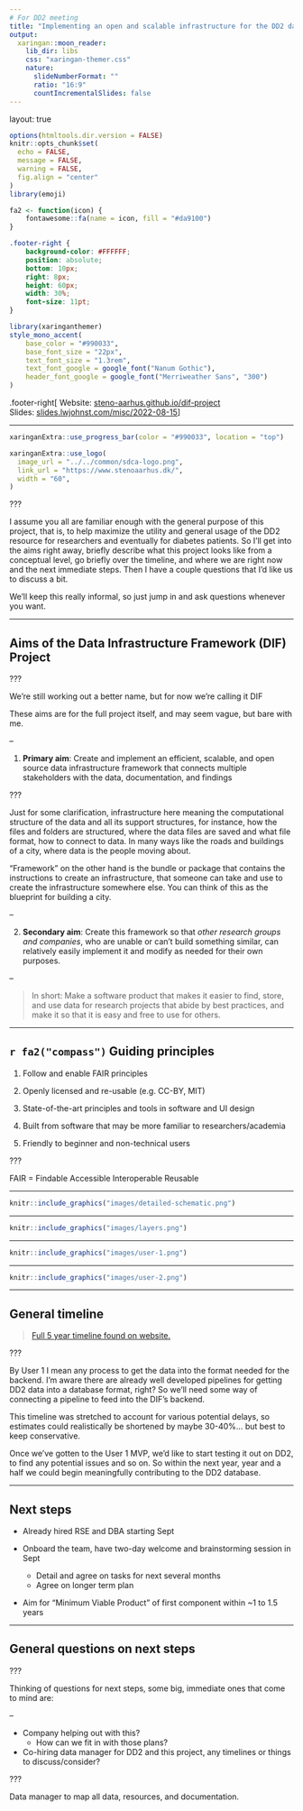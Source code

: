 ```yaml
---
# For DD2 meeting
title: "Implementing an open and scalable infrastructure for the DD2 data"
output:
  xaringan::moon_reader:
    lib_dir: libs
    css: "xaringan-themer.css"
    nature:
      slideNumberFormat: ""
      ratio: "16:9"
      countIncrementalSlides: false
---
```


layout: true

```r
options(htmltools.dir.version = FALSE)
knitr::opts_chunk$set(
  echo = FALSE,
  message = FALSE,
  warning = FALSE,
  fig.align = "center"
)
library(emoji)

fa2 <- function(icon) {
    fontawesome::fa(name = icon, fill = "#da9100")
}
```

```css
.footer-right {
    background-color: #FFFFFF;
    position: absolute;
    bottom: 10px;
    right: 8px;
    height: 60px;
    width: 30%;
    font-size: 11pt;
}
```

```r
library(xaringanthemer)
style_mono_accent(
    base_color = "#990033",
    base_font_size = "22px",
    text_font_size = "1.3rem", 
    text_font_google = google_font("Nanum Gothic"),
    header_font_google = google_font("Merriweather Sans", "300")
)
```

.footer-right[
Website: [steno-aarhus.github.io/dif-project](https://steno-aarhus.github.io/dif-project)  
Slides: [slides.lwjohnst.com/misc/2022-08-15](https://slides.lwjohnst.com/misc/2022-08-15/)
]

---

```r
xaringanExtra::use_progress_bar(color = "#990033", location = "top")
```

```r
xaringanExtra::use_logo(
  image_url = "../../common/sdca-logo.png",
  link_url = "https://www.stenoaarhus.dk/",
  width = "60",
)
```

???

<!-- 
Details:  

- ~20 min presentation
- Specific to DD2
- Informal, ask questions
- More discussion based

Outline:

- Aims
- General description of DIF (image)
- General timeline
- Short-term plan
- Questions
    - In discussion with company to help, Jens give details?
        - How can we fit in with those plans?
    - Timeline for hiring data manager?
        - Data manager to map all data, resources, and documentation
-->

I assume you all are familiar enough with the general purpose of this project,
that is, to help maximize the utility and general usage of the DD2 resource for
researchers and eventually for diabetes patients. So I'll get into the aims
right away, briefly describe what this project looks like from a conceptual level,
go briefly over the timeline, and where we are right now and the next immediate steps.
Then I have a couple questions that I'd like us to discuss a bit. 

We'll keep this really informal, so just jump in and ask questions whenever you want.

---

## Aims of the Data Infrastructure Framework (DIF) Project 

???

We're still working out a better name, but for now we're calling it DIF

These aims are for the full project itself, and may seem vague, but bare with me.

--

1. **Primary aim**: Create and implement an efficient, scalable, and open source
data infrastructure framework that connects multiple stakeholders with the data,
documentation, and findings

???

Just for some clarification, infrastructure here meaning the computational 
structure of the data and all its support structures, for instance, how the files
and folders are structured, where the data files are saved and what file format,
how to connect to data. In many ways like the roads and buildings of a city,
where data is the people moving about.

"Framework" on the other hand is the bundle or package that contains the
instructions to create an infrastructure, that someone can take and use to
create the infrastructure somewhere else. You can think of this as the blueprint
for building a city.

--

2. **Secondary aim**: Create this framework so that *other research groups and
companies*, who are unable or can't build something similar, can relatively
easily implement it and modify as needed for their own purposes.

--

> In short: Make a software product that makes it easier to find, store, and
use data for research projects that abide by best practices, and make it so
that it is easy and free to use for others.

---

## `r fa2("compass")` Guiding principles 

1. Follow and enable FAIR principles

2. Openly licensed and re-usable (e.g. CC-BY, MIT) 

3. State-of-the-art principles and tools in software and UI design

4. Built from software that may be more familiar to researchers/academia

5. Friendly to beginner and non-technical users

???

FAIR = Findable Accessible Interoperable Reusable

---

```r
knitr::include_graphics("images/detailed-schematic.png")
```

---

```r
knitr::include_graphics("images/layers.png")
```

---

```r
knitr::include_graphics("images/user-1.png")
```

---

```r
knitr::include_graphics("images/user-2.png")
```

---

## General timeline

> [Full 5 year timeline found on website.](https://steno-aarhus.github.io/dif-project/#fig-gantt-chart)

???

By User 1 I mean any process to get the data into the format needed for the backend.
I'm aware there are already well developed pipelines for getting DD2 data into a
database format, right? So we'll need some way of connecting a pipeline to feed
into the DIF's backend. 

This timeline was stretched to account for various potential delays, so estimates
could realistically be shortened by maybe 30-40%... but best to keep conservative.

Once we've gotten to the User 1 MVP, we'd like to start testing it out on DD2, to
find any potential issues and so on. So within the next year, year and a half
we could begin meaningfully contributing to the DD2 database.

---

## Next steps 

- Already hired RSE and DBA starting Sept

- Onboard the team, have two-day welcome and brainstorming session in Sept
    - Detail and agree on tasks for next several months
    - Agree on longer term plan

- Aim for "Minimum Viable Product" of first component within ~1 to 1.5 years

---

## General questions on next steps

???

Thinking of questions for next steps, some big, immediate ones that come to mind
are:

--

- Company helping out with this?
    - How can we fit in with those plans?

- Co-hiring data manager for DD2 and this project, any timelines or things to
discuss/consider?

???

Data manager to map all data, resources, and documentation.

